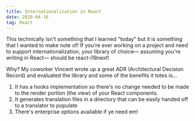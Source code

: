```yaml
---
title: Internationalization in React
date: 2020-04-16
tag: React
---
```



This technically isn't something that I learned "today" but it is something that I wanted to make note of!
If you're ever working on a project and need to support internationalization, your library of choice—
assuming you're writing in React— should be <TextLink href="https://react.i18next.com/">react-i18next</TextLink>!

Why? My coworker <TextLink href="https://ca.linkedin.com/in/vincent-sheu">Vincent</TextLink> wrote up a great ADR
(Architectural Decision Record) and evaluated the library and some of the benefits it totes is...

1. It has a hooks implementation so there's no change needed to be made to the render portion (the view) of your React components.
2. It generates translation files in a directory that can be easily handed off to a translator to populate
3. There's enterprise options available if ye need em!
